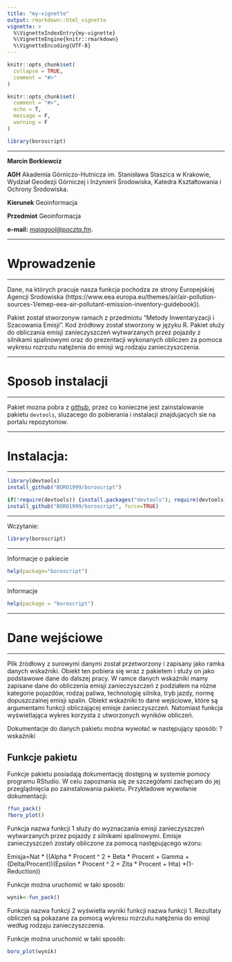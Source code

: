 ```yaml
---
title: "my-vignette"
output: rmarkdown::html_vignette
vignette: >
  %\VignetteIndexEntry{my-vignette}
  %\VignetteEngine{knitr::rmarkdown}
  %\VignetteEncoding{UTF-8}
---
```


```r
knitr::opts_chunk$set(
  collapse = TRUE,
  comment = "#>"
)
```

```r
knitr::opts_chunk$set(
  comment = "#>", 
  echo = T, 
  message = F, 
  warning = F
)
```


```r
library(boroscript)
```
***

**Marcin Borkiewciz**

**AGH** Akademia Górniczo-Hutnicza im. Stanisława Staszica w Krakowie, Wydział Geodezji Górniczej i Inżynierii Środowiska, Katedra Kształtowania i Ochrony Środowiska.

**Kierunek** Geoinformacja

**Przedmiot** Geoinformacja

**e-mail:** *[majagool@poczta.fm](majagool@poczta.fm)*.

***
# Wprowadzenie
***
Dane, na których pracuje nasza funkcja pochodza ze strony Europejskiej Agencji Srodowiska (https://www.eea.europa.eu/themes/air/air-pollution-sources-1/emep-eea-air-pollutant-emission-inventory-guidebook}).

Pakiet został stworzonyw ramach z przedmiotu “Metody Inwentaryzacji i Szacowania Emisji”. Kod źródłowy został stworzony w języku R. Pakiet służy do obliczania emisji zanieczyszczeń wytwarzanych przez pojazdy z silnikami spalinowymi oraz do prezentacji wykonanych obliczen za pomoca wykresu rozrzutu natężenia do emisji wg.rodzaju zanieczyszczenia. 


***
# Sposob instalacji
***

Pakiet mozna pobra z [github](https://github.com/), przez co konieczne jest zainstalowanie pakietu `devtools`, sluzacego do pobierania i instalacji znajdujacych sie na portalu repozytoriow. 

***
# Instalacja:
***
```r
library(devtools)
install_github("BORO1999/boroscript")
```

```r
if(!require(devtools)) {install.packages("devtools"); require(devtools)}
install_github("BORO1999/boroscript", force=TRUE)
```
***
Wczytanie:

```r
library(boroscript)
```
***
Informacje o pakiecie

```r
help(package="boroscript")
```
***
Informacje

```r
help(package = "boroscript")
```

***
# Dane wejściowe
***

Plik źródłowy z surowymi danymi został przetworzony i zapisany jako ramka danych wskaźniki. Obiekt ten pobiera się wraz z pakietem i służy on jako podstawowe dane do dalszej pracy. W ramce danych wskaźniki mamy zapisane dane do obliczenia emisji zanieczyszczeń z podziałem na różne kategorie pojazdów, rodzaj paliwa, technologię silnika, tryb jazdy, normę dopuszczalnej emisji spalin.
Obiekt wskaźniki to dane wejściowe, które są argumentami funkcji obliczającej emisje zanieczyszczeń. Natomiast funkcja wyświetlająca wykres korzysta z utworzonych wyników obliczeń.

Dokumentacje do danych pakietu można wywołać w następujący sposób:
?wskaźniki



## Funkcje pakietu
Funkcje pakietu posiadają dokumentację dostępną w systemie pomocy programu RStudio. W celu zapoznania się ze szczegółami zachęcam do jej przeglądnięcia po zainstalowania pakietu. Przykładowe wywołanie dokumentacji:

```r
?fun_pack()
?boro_plot()
```

Funkcja nazwa funkcji 1 służy do wyznaczania emisji zanieczyszczeń wytwarzanych przez pojazdy z silnikami spalinowymi. Emisje zanieczyszczeń zostały obliczone za pomocą następującego wzoru:

Emisja=Nat * ((Alpha * Procent ^ 2 + Beta * Procent + Gamma + (Delta/Procent))(Epsilon * Procent ^ 2 + Zita * Procent + Hta) *(1-Reduction))


Funkcje można uruchomić w taki sposób:
```r
wynik<-fun_pack()
```

Funkcja nazwa funkcji 2 wyświetla wyniki funkcji nazwa funkcji 1. Rezultaty obliczeń są pokazane za pomocą wykresu rozrzutu natężenia do emisji według rodzaju zanieczyszczenia.

Funkcje można uruchomić w taki sposób:
```r
boro_plot(wynik)
```

